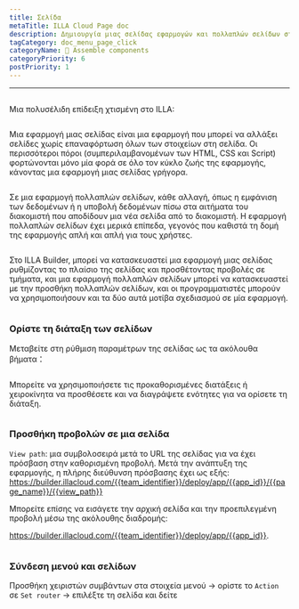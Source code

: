 ```yaml
---
title: Σελίδα
metaTitle: ILLA Cloud Page doc
description: Δημιουργία μιας σελίδας εφαρμογών και πολλαπλών σελίδων στην ILLA
tagCategory: doc_menu_page_click
categoryName: 🧬 Assemble components
categoryPriority: 6
postPriority: 1
---
```


* * *

## <Heading hidden>Σελίδα</Heading>

Μια πολυσέλιδη επίδειξη χτισμένη στο ILLA: 

<img src='https://cdn.illacloud.com/official-website/img/docs/assemble/page1.gif' alt="" />

Μια εφαρμογή μιας σελίδας είναι μια εφαρμογή που μπορεί να αλλάξει σελίδες χωρίς επαναφόρτωση όλων των στοιχείων στη σελίδα. Οι περισσότεροι πόροι (συμπεριλαμβανομένων των HTML, CSS και Script) φορτώνονται μόνο μία φορά σε όλο τον κύκλο ζωής της εφαρμογής, κάνοντας μια εφαρμογή μιας σελίδας γρήγορα.

<img src='https://cdn.illacloud.com/official-website/img/docs/assemble/page2.png' alt="" />

Σε μια εφαρμογή πολλαπλών σελίδων, κάθε αλλαγή, όπως η εμφάνιση των δεδομένων ή η υποβολή δεδομένων πίσω στα αιτήματα του διακομιστή που αποδίδουν μια νέα σελίδα από το διακομιστή. Η εφαρμογή πολλαπλών σελίδων έχει μερικά επίπεδα, γεγονός που καθιστά τη δομή της εφαρμογής απλή και απλή για τους χρήστες.

<img src='https://cdn.illacloud.com/official-website/img/docs/assemble/page3.png' alt="" />

Στο ILLA Builder, μπορεί να κατασκευαστεί μια εφαρμογή μιας σελίδας ρυθμίζοντας το πλαίσιο της σελίδας και προσθέτοντας προβολές σε τμήματα, και μια εφαρμογή πολλαπλών σελίδων μπορεί να κατασκευαστεί με την προσθήκη πολλαπλών σελίδων, και οι προγραμματιστές μπορούν να χρησιμοποιήσουν και τα δύο αυτά μοτίβα σχεδιασμού σε μία εφαρμογή.

<img src='https://cdn.illacloud.com/official-website/img/docs/assemble/page4.png' alt="" />

### Ορίστε τη διάταξη των σελίδων

Μεταβείτε στη ρύθμιση παραμέτρων της σελίδας ως τα ακόλουθα βήματα：

<img src='https://cdn.illacloud.com/official-website/img/docs/assemble/page5.png' alt="" />

Μπορείτε να χρησιμοποιήσετε τις προκαθορισμένες διατάξεις ή χειροκίνητα να προσθέσετε και να διαγράψετε ενότητες για να ορίσετε τη διάταξη. 

<img src='https://cdn.illacloud.com/official-website/img/docs/assemble/page6.gif' alt="" />

### Προσθήκη προβολών σε μια σελίδα

`View path`: μια συμβολοσειρά μετά το URL της σελίδας για να έχει πρόσβαση στην καθορισμένη προβολή. Μετά την ανάπτυξη της εφαρμογής, η πλήρης διεύθυνση πρόσβασης έχει ως εξής: https://builder.illacloud.com/{{team_identifier}}/deploy/app/{{app_id}}/{{page_name}}/{{view_path}}

Μπορείτε επίσης να εισάγετε την αρχική σελίδα και την προεπιλεγμένη προβολή μέσω της ακόλουθης διαδρομής:

https://builder.illacloud.com/{{team_identifier}}/deploy/app/{{app_id}}. 

<img src='https://cdn.illacloud.com/official-website/img/docs/assemble/page7.png' alt="" />

### Σύνδεση μενού και σελίδων

Προσθήκη χειριστών συμβάντων στα στοιχεία μενού → ορίστε το `Action` σε `Set router` → επιλέξτε τη σελίδα και δείτε

<img src='https://cdn.illacloud.com/official-website/img/docs/assemble/page8.gif' alt="" />
